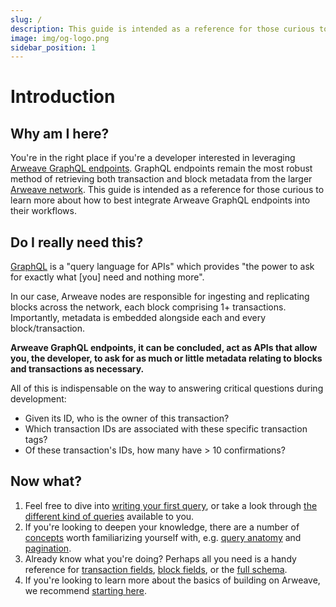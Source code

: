 ```yaml
---
slug: /
description: This guide is intended as a reference for those curious to learn more about how to best integrate Arweave GraphQL endpoints into their workflows.
image: img/og-logo.png
sidebar_position: 1
---
```


# Introduction

## Why am I here?

You're in the right place if you're a developer interested in leveraging [Arweave GraphQL endpoints](resources/endpoints). GraphQL endpoints remain the most robust method of retrieving both transaction and block metadata from the larger [Arweave network](https://arwiki.arweave.dev). This guide is intended as a reference for those curious to learn more about how to best integrate Arweave GraphQL endpoints into their workflows.

## Do I really need this?

[GraphQL](https://graphql.org/learn) is a "query language for APIs" which provides "the power to ask for exactly what [you] need and nothing more".

In our case, Arweave nodes are responsible for ingesting and replicating blocks across the network, each block comprising 1+ transactions. Importantly, metadata is embedded alongside each and every block/transaction.

**Arweave GraphQL endpoints, it can be concluded, act as APIs that allow you, the developer, to ask for as much or little metadata relating to blocks and transactions as necessary.**

All of this is indispensable on the way to answering critical questions during development:
- Given its ID, who is the owner of this transaction?
- Which transaction IDs are associated with these specific transaction tags?
- Of these transaction's IDs, how many have > 10 confirmations?

## Now what?

1. Feel free to dive into [writing your first query](getting-started), or take a look through [the different kind of queries](queries) available to you.
2. If you're looking to deepen your knowledge, there are a number of [concepts](concepts) worth familiarizing yourself with, e.g. [query anatomy](concepts/query-anatomy) and [pagination](concepts/pagination).
3. Already know what you're doing? Perhaps all you need is a handy reference for [transaction fields](resources/transaction-fields), [block fields](resources/block-fields), or the [full schema](resources/schema).
4. If you're looking to learn more about the basics of building on Arweave, we recommend [starting here](https://arwiki.arweave.dev/#/en/creating-a-dapp-01).


